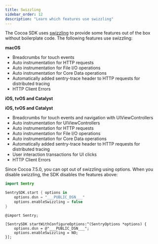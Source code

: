 ```yaml
---
title: Swizzling
sidebar_order: 12
description: "Learn which features use swizzling"
---
```


The Cocoa SDK uses [swizzling](https://nshipster.com/method-swizzling/) to provide some features out of the box without boilerplate code. The following features use swizzling:

**macOS**

- <PlatformLink to="/enriching-events/breadcrumbs/">
    Breadcrumbs for touch events
  </PlatformLink>
- <PlatformLink to="/performance/instrumentation/automatic-instrumentation/#network-tracking">
    Auto instrumentation for HTTP requests
  </PlatformLink>
- <PlatformLink to="/performance/instrumentation/automatic-instrumentation/#file-io-tracing">
    Auto instrumentation for File I/O operations
  </PlatformLink>
- <PlatformLink to="/performance/instrumentation/automatic-instrumentation/#core-data-tracing">
    Auto instrumentation for Core Data operations
  </PlatformLink>
- <PlatformLink to="/usage/distributed-tracing/">
    Automatically added sentry-trace header to HTTP requests for distributed
    tracing
  </PlatformLink>
- <PlatformLink to="/configuration/http-client-errors/">
    HTTP Client Errors
  </PlatformLink>

**iOS, tvOS and Catalyst**

**iOS, tvOS and Catalyst**

- <PlatformLink to="/enriching-events/breadcrumbs/">
    Breadcrumbs for touch events and navigation with UIViewControllers
  </PlatformLink>
- <PlatformLink to="/performance/instrumentation/automatic-instrumentation/#uiviewcontroller-tracing">
    Auto instrumentation for UIViewControllers
  </PlatformLink>
- <PlatformLink to="/performance/instrumentation/automatic-instrumentation/#network-tracking">
    Auto instrumentation for HTTP requests
  </PlatformLink>
- <PlatformLink to="/performance/instrumentation/automatic-instrumentation/#file-io-tracing">
    Auto instrumentation for File I/O operations
  </PlatformLink>
- <PlatformLink to="/performance/instrumentation/automatic-instrumentation/#core-data-tracing">
    Auto instrumentation for Core Data operations
  </PlatformLink>
- <PlatformLink to="/usage/distributed-tracing/">
    Automatically added sentry-trace header to HTTP requests for distributed
    tracing
  </PlatformLink>
- <PlatformLink to="/performance/instrumentation/automatic-instrumentation/#user-interaction-tracing">
    User interaction transactions for UI clicks
  </PlatformLink>
- <PlatformLink to="/configuration/http-client-errors/">
    HTTP Client Errors
  </PlatformLink>

Since Cocoa 7.5.0, you can opt out of swizzling using options. When you disable swizzling, the SDK disables the features above:

```swift {tabTitle:Swift}
import Sentry

SentrySDK.start { options in
    options.dsn = "___PUBLIC_DSN___"
    options.enableSwizzling = false
}
```

```objc {tabTitle:Objective-C}
@import Sentry;

[SentrySDK startWithConfigureOptions:^(SentryOptions *options) {
    options.dsn = @"___PUBLIC_DSN___";
    options.enableSwizzling = NO;
}];
```
